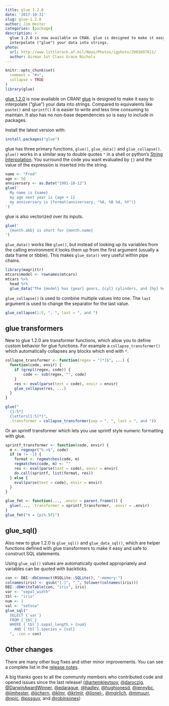 ```yaml
---
title: glue 1.2.0
date: '2017-10-31'
slug: glue-1.2.0
author: Jim Hester
categories: [package]
description: >
  glue 1.2.0 is now available on CRAN. glue is designed to make it easy to
  interpolate ("glue") your data into strings.
photo:
  url: http://www.littlerock.af.mil/News/Photos/igphoto/2001697811/
  author: Airman 1st Class Grace Nichols
---
```


```r
knitr::opts_chunk$set(
  comment = "#>",
  collapse = TRUE
)
library(glue)
```

[glue 1.2.0](http://glue.tidyverse.org) is now available on CRAN!
[glue](http://glue.tidyverse.org) is designed to make it easy to interpolate
("glue") your data into strings. Compared to equivalents like `paste()` and
`sprintf()` it is easier to write and less time consuming to maintain. It also
has no non-base dependencies so is easy to include in packages.

Install the latest version with:

```r
install.packages("glue")
```

glue has three primary functions, `glue()`, `glue_data()` and `glue_collapse()`.
`glue()` works in a similar way to double quotes `"` in a shell or python's
[String Interpolation](https://www.python.org/dev/peps/pep-0498/). You surround
the code you want evaluated by `{}` and the value of the expression is inserted
into the string.

```r
name <- "Fred"
age <- 50
anniversary <- as.Date("1991-10-12")
glue('
  My name is {name}
  my age next year is {age + 1}
  my anniversary is {format(anniversary, "%A, %B %d, %Y")}
')
```

glue is also vectorized over its inputs.

```r
glue('
  {month.abb} is short for {month.name}
')
```

`glue_data()` works like `glue()`, but instead of looking up its variables
from the calling environment it looks them up from the first argument (usually
a data frame or tibble). This makes `glue_data()` very useful within pipe chains.

```r
library(magrittr)
mtcars$model <- rownames(mtcars)
mtcars %>%
  head %>%
  glue_data("The {model} has {gear} gears, {cyl} cylinders, and {hp} horsepower.")
```

`glue_collapse()` is used to combine multiple values into one. The `last` argument
is used to change the separator for the last value.

```r
glue_collapse(1:5, ", ", last = ", and ")
```

## glue transformers

New to glue 1.2.0 are transformer functions, which allow you to define custom
behavior for glue functions. For example a `collapse_transformer()` which
automatically collapses any blocks which end with `*`.

```r
collapse_transformer <- function(regex = "[*]$", ...) {
  function(code, envir) {
    if (grepl(regex, code)) {
        code <- sub(regex, "", code)
    }
    res <- eval(parse(text = code), envir = envir)
    glue_collapse(res, ...)
  }
}

glue("
  {1:5*}
  {letters[1:5]*}",
  .transformer = collapse_transformer(sep = ", ", last = ", and "))
```

Or an sprintf transformer which lets you use sprintf style numeric formatting with glue.

```r
sprintf_transformer <- function(code, envir) {
  m <- regexpr("%.+$", code)
  if (m != -1) {
    format <- regmatches(code, m)
    regmatches(code, m) <- ""
    res <- eval(parse(text = code), envir = envir)
    do.call(sprintf, list(format, res))
  } else {
    eval(parse(text = code), envir = envir)
  }
}

glue_fmt <- function(..., .envir = parent.frame()) {
  glue(..., .transformer = sprintf_transformer, .envir = .envir)
}
glue_fmt("π = {pi%.5f}")
```

## glue_sql()

Also new to glue 1.2.0 is `glue_sql()` and `glue_data_sql()`, which are helper
functions defined with glue transformers to make it easy and safe to construct
SQL statements.

Using `glue_sql()` values are automatically quoted appropriately and variables
can be quoted with backticks.

```r
con <- DBI::dbConnect(RSQLite::SQLite(), ":memory:")
colnames(iris) <- gsub("[.]", "_", tolower(colnames(iris)))
DBI::dbWriteTable(con, "iris", iris)
var <- "sepal_width"
tbl <- "iris"
num <- 2
val <- "setosa"
glue_sql("
  SELECT {`var`}
  FROM {`tbl`}
  WHERE {`tbl`}.sepal_length > {num}
    AND {`tbl`}.species = {val}
  ", .con = con)
```

## Other changes

There are many other bug fixes and other minor improvements. You can see a
complete list in the [release
notes](https://github.com/tidyverse/glue/releases/tag/v1.2.0).

A big thanks goes to all the community members who contributed code and opened
issues since the last release!
([\@artemklevtsov](https://github.com/artemklevtsov),
[\@daroczig](https://github.com/daroczig),
[\@DarwinAwardWinner](https://github.com/DarwinAwardWinner),
[\@edarague](https://github.com/edarague),
[\@hadley](https://github.com/hadley),
[\@hughjonesd](https://github.com/hughjonesd),
[\@jennybc](https://github.com/jennybc),
[\@jimhester](https://github.com/jimhester),
[\@jjchern](https://github.com/jjchern), [\@klmr](https://github.com/klmr),
[\@krlmlr](https://github.com/krlmlr), [\@lionel-](https://github.com/lionel-),
[\@mgirlich](https://github.com/mgirlich),
[\@mmuurr](https://github.com/mmuurr), [\@npjc](https://github.com/npjc),
[\@pssguy](https://github.com/pssguy), and
[\@robinsones](https://github.com/robinsones))
